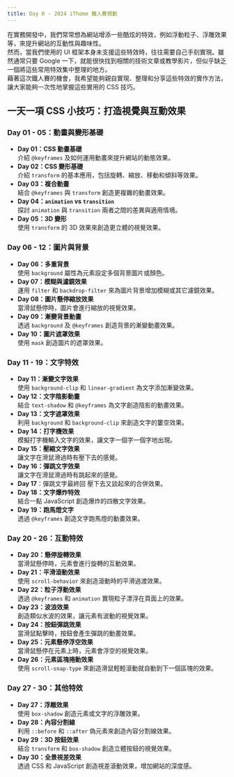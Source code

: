 ```yaml
---
title: Day 0 - 2024 iThome 鐵人賽規劃
---
```

在實務開發中，我們常常想為網站增添一些酷炫的特效，例如浮動粒子、浮雕效果等，來提升網站的互動性與趣味性。  
然而，當我們使用的 UI 框架本身未支援這些特效時，往往需要自己手刻實現。雖然通常只要 Google 一下，就能很快找到相關的技術文章或教學影片，但似乎缺乏一個將這些常用特效集中整理的地方。  
藉著這次鐵人賽的機會，我希望能夠親自實現、整理和分享這些特效的實作方法，讓大家能夠一次性地掌握這些實用的 CSS 技巧。

## 一天一項 CSS 小技巧：打造視覺與互動效果
### Day 01 - 05：動畫與變形基礎
- **Day 01：CSS 動畫基礎**  
  介紹 `@keyframes` 及如何運用動畫來提升網站的動態效果。
- **Day 02：CSS 變形基礎**  
  介紹 `transform` 的基本應用，包括旋轉、縮放、移動和傾斜等效果。
- **Day 03：複合動畫**  
  結合 `@keyframes` 與 `transform` 創造更複雜的動畫效果。
- **Day 04：`animation` vs `transition`**  
  探討 `animation` 與 `transition` 兩者之間的差異與適用情境。
- **Day 05：3D 變形**  
  使用 `transform` 的 3D 效果來創造更立體的視覺效果。

### Day 06 - 12：圖片與背景
- **Day 06：多重背景**  
  使用 `background` 屬性為元素設定多個背景圖片或顏色。
- **Day 07：模糊與濾鏡效果**  
  運用 `filter` 和 `backdrop-filter` 來為圖片背景增加模糊或其它濾鏡效果。
- **Day 08：圖片懸停縮放效果**  
  當滑鼠懸停時，圖片會進行縮放的視覺效果。
- **Day 09：漸變背景動畫**  
  透過 `background` 及 `@keyframes` 創造背景的漸變動畫效果。
- **Day 10：圖片遮罩效果**  
  使用 `mask` 創造圖片的遮罩效果。

### Day 11 - 19：文字特效
- **Day 11：漸變文字效果**  
  使用 `background-clip` 和 `linear-gradient` 為文字添加漸變效果。
- **Day 12：文字陰影動畫**  
  結合 `text-shadow` 和 `@keyframes` 為文字創造陰影的動畫效果。
- **Day 13：文字遮罩效果**  
  利用 `background` 和 `background-clip` 來創造文字的簍空效果。
- **Day 14：打字機效果**  
  模擬打字機輸入文字的效果，讓文字一個字一個字地出現。
- **Day 15：壓縮文字效果**  
  讓文字在滑鼠滑過時有壓下去的感覺。
- **Day 16：彈跳文字效果**  
  讓文字在滑鼠滑過時有跳起來的感覺。
- **Day 17**：彈跳文字最終回
  壓下去又談起來的合併效果。
- **Day 18：文字爆炸特效**  
  結合一點 JavaScript 創造爆炸的四散文字效果。
- **Day 19：跑馬燈文字**  
  透過 `@keyframes` 創造文字跑馬燈的動畫效果。

### Day 20 - 26：互動特效
- **Day 20：懸停旋轉效果**  
  當滑鼠懸停時，元素會進行旋轉的互動效果。
- **Day 21：平滑滾動效果**  
  使用 `scroll-behavior` 來創造滾動時的平滑過渡效果。
- **Day 22：粒子浮動效果**  
  透過 `@keyframes` 和 `animation` 實現粒子漂浮在頁面上的效果。
- **Day 23：波浪效果**  
  創造類似水波的效果，讓元素有波動的視覺效果。
- **Day 24：按鈕彈跳效果**  
  當滑鼠點擊時，按鈕會產生彈跳的動畫效果。
- **Day 25：元素懸停浮空效果**  
  當滑鼠懸停在元素上時，元素會浮空的視覺效果。
- **Day 26：元素區塊捲動效果**  
  使用 `scroll-snap-type` 來創造滑鼠輕輕滾動就自動到下一個區塊的效果。

### Day 27 - 30：其他特效
- **Day 27：浮雕效果**  
  使用 `box-shadow` 創造元素或文字的浮雕效果。
- **Day 28：內容分割線**  
  利用 `::before` 和 `::after` 偽元素來創造內容分割線效果。
- **Day 29：3D 按鈕效果**  
  結合 `transform` 和 `box-shadow` 創造立體按鈕的視覺效果。
- **Day 30：全景視差效果**  
  透過 CSS 和 JavaScript 創造視差滾動效果，增加網站的深度感。
